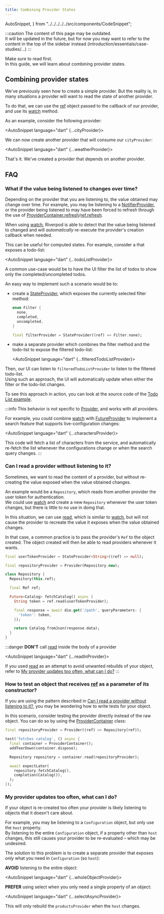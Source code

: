 ```yaml
---
title: Combining Provider States
---
```


  AutoSnippet,
} from "../../../../../src/components/CodeSnippet";

:::caution
The content of this page may be outdated.  
It will be updated in the future, but for now you may want to refer to the content
in the top of the sidebar instead (introduction/essentials/case-studies/...)
:::

Make sure to read <Link documentID="concepts/providers"/> first.  
In this guide, we will learn about combining provider states.

## Combining provider states

We've previously seen how to create a simple provider. But the reality is,
in many situations a provider will want to read the state of another provider.

To do that, we can use the [ref] object passed to the callback of our provider,
and use its [watch] method.

As an example, consider the following provider:

<AutoSnippet language="dart" {...cityProvider}></AutoSnippet>

We can now create another provider that will consume our `cityProvider`:

<AutoSnippet language="dart" {...weatherProvider}></AutoSnippet>

That's it. We've created a provider that depends on another provider.

## FAQ

### What if the value being listened to changes over time?

Depending on the provider that you are listening to, the value obtained may
change over time.
For example, you may be listening to a [NotifierProvider], or the provider
being listened to may have been forced to refresh through the use of
[ProviderContainer.refresh]/[ref.refresh].

When using [watch], Riverpod is able to detect that the value being listened to changed
and will _automatically_ re-execute the provider's creation callback when needed.

This can be useful for computed states.
For example, consider a <Link documentID="providers/notifier_provider"/> that exposes a todo-list:

<AutoSnippet language="dart" {...todoListProvider}></AutoSnippet>

A common use-case would be to have the UI filter the list of todos to show
only the completed/uncompleted todos.

An easy way to implement such a scenario would be to:

- create a [StateProvider], which exposes the currently selected filter method:

  ```dart
  enum Filter {
    none,
    completed,
    uncompleted,
  }

  final filterProvider = StateProvider((ref) => Filter.none);
  ```

- make a separate provider which combines the filter method and the todo-list
  to expose the filtered todo-list:

  <AutoSnippet language="dart" {...filteredTodoListProvider}></AutoSnippet>

Then, our UI can listen to `filteredTodoListProvider` to listen to the filtered todo-list.  
Using such an approach, the UI will automatically update when either the filter
or the todo-list changes.

To see this approach in action, you can look at the source code of the [Todo List
example](https://github.com/rrousselGit/riverpod/tree/master/examples/todos).

:::info
This behavior is not specific to [Provider], and works with all providers.

For example, you could combine [watch] with [FutureProvider] to implement a search
feature that supports live-configuration changes:

<AutoSnippet language="dart" {...charactersProvider}></AutoSnippet>

This code will fetch a list of characters from the service, and automatically
re-fetch the list whenever the configurations change or when the search query changes.
:::

### Can I read a provider without listening to it?

Sometimes, we want to read the content of a provider, but without re-creating
the value exposed when the value obtained changes.

An example would be a `Repository`, which reads from another provider the user token
for authentication.  
We could use [watch] and create a new `Repository` whenever the user token changes,
but there is little to no use in doing that.

In this situation, we can use [read], which is similar to [watch], but will not
cause the provider to recreate the value it exposes when the value obtained changes.

In that case, a common practice is to pass the provider's `Ref` to the object created.
The object created will then be able to read providers whenever it wants.

```dart
final userTokenProvider = StateProvider<String>((ref) => null);

final repositoryProvider = Provider(Repository.new);

class Repository {
  Repository(this.ref);

  final Ref ref;

  Future<Catalog> fetchCatalog() async {
    String token = ref.read(userTokenProvider);

    final response = await dio.get('/path', queryParameters: {
      'token': token,
    });

    return Catalog.fromJson(response.data);
  }
}
```

:::danger **DON'T** call [read] inside the body of a provider

<AutoSnippet language="dart" {...readInProvider}></AutoSnippet>

If you used [read] as an attempt to avoid unwanted rebuilds of your object,
refer to [My provider updates too often, what can I do?](#my-provider-updates-too-often-what-can-i-do)
:::

### How to test an object that receives [ref] as a parameter of its constructor?

If you are using the pattern described in [Can I read a provider without listening to it?](#can-i-read-a-provider-without-listening-to-it),
you may be wondering how to write tests for your object.

In this scenario, consider testing the provider directly instead of the raw object.
You can do so by using the [ProviderContainer] class:

```dart
final repositoryProvider = Provider((ref) => Repository(ref));

test('fetches catalog', () async {
  final container = ProviderContainer();
  addTearDown(container.dispose);

  Repository repository = container.read(repositoryProvider);

  await expectLater(
    repository.fetchCatalog(),
    completion(Catalog()),
  );
});
```

### My provider updates too often, what can I do?

If your object is re-created too often your provider is likely listening
to objects that it doesn't care about.

For example, you may be listening to a `Configuration` object, but only use the `host`
property.  
By listening to the entire `Configuration` object, if a property other than `host`
changes, this still causes your provider to be re-evaluated – which may be
undesired.

The solution to this problem is to create a separate provider that exposes _only_
what you need in `Configuration` (so `host`):

**AVOID** listening to the entire object:

<AutoSnippet language="dart" {...wholeObjectProvider}></AutoSnippet>

**PREFER** using select when you only need a single property of an object:

<AutoSnippet language="dart" {...selectAsyncProvider}></AutoSnippet>

This will only rebuild the `productsProvider` when the `host` changes.

[provider]: ../providers/provider
[stateprovider]: ../providers/state_provider
[futureprovider]: ../providers/future_provider
[statenotifierprovider]: ../providers/state_notifier_provider
[notifierProvider]: ../providers/notifier_provider
[ref]: https://pub.dev/documentation/riverpod/latest/riverpod/Ref-class.html
[watch]: https://pub.dev/documentation/riverpod/latest/riverpod/Ref/watch.html
[read]: https://pub.dev/documentation/riverpod/latest/riverpod/Ref/read.html
[providercontainer.refresh]: https://pub.dev/documentation/riverpod/latest/riverpod/ProviderContainer/refresh.html
[ref.refresh]: https://pub.dev/documentation/flutter_riverpod/latest/flutter_riverpod/WidgetRef/refresh.html
[providercontainer]: https://pub.dev/documentation/riverpod/latest/riverpod/ProviderContainer-class.html
